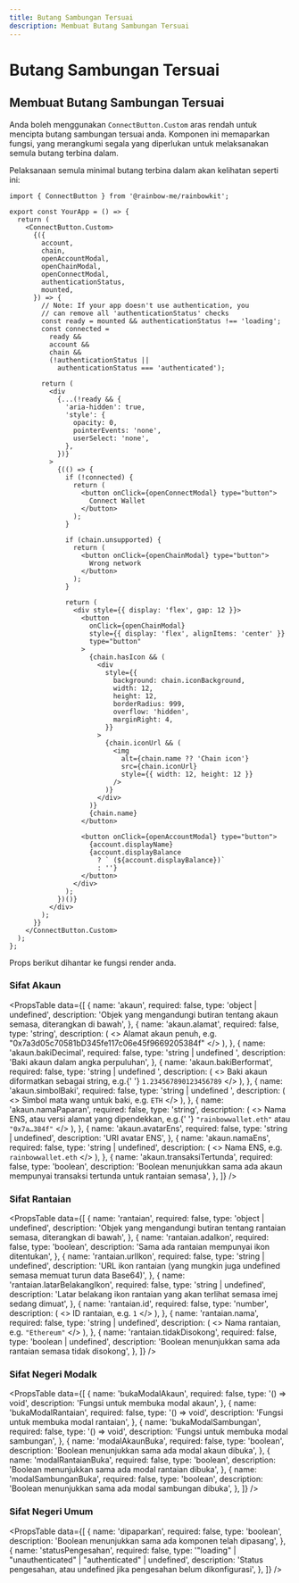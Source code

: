 ```yaml
---
title: Butang Sambungan Tersuai
description: Membuat Butang Sambungan Tersuai
---
```


# Butang Sambungan Tersuai

## Membuat Butang Sambungan Tersuai

Anda boleh menggunakan `ConnectButton.Custom` aras rendah untuk mencipta butang sambungan tersuai anda. Komponen ini memaparkan fungsi, yang merangkumi segala yang diperlukan untuk melaksanakan semula butang terbina dalam.

Pelaksanaan semula minimal butang terbina dalam akan kelihatan seperti ini:

```tsx
import { ConnectButton } from '@rainbow-me/rainbowkit';

export const YourApp = () => {
  return (
    <ConnectButton.Custom>
      {({
        account,
        chain,
        openAccountModal,
        openChainModal,
        openConnectModal,
        authenticationStatus,
        mounted,
      }) => {
        // Note: If your app doesn't use authentication, you
        // can remove all 'authenticationStatus' checks
        const ready = mounted && authenticationStatus !== 'loading';
        const connected =
          ready &&
          account &&
          chain &&
          (!authenticationStatus ||
            authenticationStatus === 'authenticated');

        return (
          <div
            {...(!ready && {
              'aria-hidden': true,
              'style': {
                opacity: 0,
                pointerEvents: 'none',
                userSelect: 'none',
              },
            })}
          >
            {(() => {
              if (!connected) {
                return (
                  <button onClick={openConnectModal} type="button">
                    Connect Wallet
                  </button>
                );
              }

              if (chain.unsupported) {
                return (
                  <button onClick={openChainModal} type="button">
                    Wrong network
                  </button>
                );
              }

              return (
                <div style={{ display: 'flex', gap: 12 }}>
                  <button
                    onClick={openChainModal}
                    style={{ display: 'flex', alignItems: 'center' }}
                    type="button"
                  >
                    {chain.hasIcon && (
                      <div
                        style={{
                          background: chain.iconBackground,
                          width: 12,
                          height: 12,
                          borderRadius: 999,
                          overflow: 'hidden',
                          marginRight: 4,
                        }}
                      >
                        {chain.iconUrl && (
                          <img
                            alt={chain.name ?? 'Chain icon'}
                            src={chain.iconUrl}
                            style={{ width: 12, height: 12 }}
                          />
                        )}
                      </div>
                    )}
                    {chain.name}
                  </button>

                  <button onClick={openAccountModal} type="button">
                    {account.displayName}
                    {account.displayBalance
                      ? ` (${account.displayBalance})`
                      : ''}
                  </button>
                </div>
              );
            })()}
          </div>
        );
      }}
    </ConnectButton.Custom>
  );
};
```

Props berikut dihantar ke fungsi render anda.

### Sifat Akaun

<PropsTable
  data={[
    {
      name: 'akaun',
      required: false,
      type: 'object | undefined',
      description:
        'Objek yang mengandungi butiran tentang akaun semasa, diterangkan di bawah',
    },
    {
      name: 'akaun.alamat',
      required: false,
      type: 'string',
      description: (
        <>
          Alamat akaun penuh, e.g.
          "0x7a3d05c70581bD345fe117c06e45f9669205384f"
        </>
      ),
    },
    {
      name: 'akaun.bakiDecimal',
      required: false,
      type: 'string | undefined	',
      description: 'Baki akaun dalam angka perpuluhan',
    },
    {
      name: 'akaun.bakiBerformat',
      required: false,
      type: 'string | undefined	',
      description: (
        <>
          Baki akaun diformatkan sebagai string, e.g.{' '}
          <code>1.234567890123456789</code>
        </>
      ),
    },
    {
      name: 'akaun.simbolBaki',
      required: false,
      type: 'string | undefined	',
      description: (
        <>
          Simbol mata wang untuk baki, e.g. <code>ETH</code>
        </>
      ),
    },
    {
      name: 'akaun.namaPaparan',
      required: false,
      type: 'string',
      description: (
        <>
          Nama ENS, atau versi alamat yang dipendekkan, e.g.{' '}
          <code>"rainbowwallet.eth"</code> atau <code>"0x7a…384f"</code>
        </>
      ),
    },
    {
      name: 'akaun.avatarEns',
      required: false,
      type: 'string	| undefined',
      description: 'URI avatar ENS',
    },
    {
      name: 'akaun.namaEns',
      required: false,
      type: 'string	| undefined',
      description: (
        <>
          Nama ENS, e.g. <code>rainbowwallet.eth</code>
        </>
      ),
    },
    {
      name: 'akaun.transaksiTertunda',
      required: false,
      type: 'boolean',
      description:
        'Boolean menunjukkan sama ada akaun mempunyai transaksi tertunda untuk rantaian semasa',
    },
  ]}
/>

### Sifat Rantaian

<PropsTable
  data={[
    {
      name: 'rantaian',
      required: false,
      type: 'object | undefined',
      description:
        'Objek yang mengandungi butiran tentang rantaian semasa, diterangkan di bawah',
    },
    {
      name: 'rantaian.adaIkon',
      required: false,
      type: 'boolean',
      description: 'Sama ada rantaian mempunyai ikon ditentukan',
    },
    {
      name: 'rantaian.urlIkon',
      required: false,
      type: 'string | undefined',
      description:
        'URL ikon rantaian (yang mungkin juga undefined semasa memuat turun data Base64)',
    },
    {
      name: 'rantaian.latarBelakangIkon',
      required: false,
      type: 'string | undefined',
      description:
        'Latar belakang ikon rantaian yang akan terlihat semasa imej sedang dimuat',
    },
    {
      name: 'rantaian.id',
      required: false,
      type: 'number',
      description: (
        <>
          ID rantaian, e.g. <code>1</code>
        </>
      ),
    },
    {
      name: 'rantaian.nama',
      required: false,
      type: 'string | undefined',
      description: (
        <>
          Nama rantaian, e.g. <code>"Ethereum"</code>
        </>
      ),
    },
    {
      name: 'rantaian.tidakDisokong',
      required: false,
      type: 'boolean | undefined',
      description:
        'Boolean menunjukkan sama ada rantaian semasa tidak disokong',
    },
  ]}
/>

### Sifat Negeri Modalk

<PropsTable
  data={[
    {
      name: 'bukaModalAkaun',
      required: false,
      type: '() => void',
      description: 'Fungsi untuk membuka modal akaun',
    },
    {
      name: 'bukaModalRantaian',
      required: false,
      type: '() => void',
      description: 'Fungsi untuk membuka modal rantaian',
    },
    {
      name: 'bukaModalSambungan',
      required: false,
      type: '() => void',
      description: 'Fungsi untuk membuka modal sambungan',
    },
    {
      name: 'modalAkaunBuka',
      required: false,
      type: 'boolean',
      description:
        'Boolean menunjukkan sama ada modal akaun dibuka',
    },
    {
      name: 'modalRantaianBuka',
      required: false,
      type: 'boolean',
      description: 'Boolean menunjukkan sama ada modal rantaian dibuka',
    },
    {
      name: 'modalSambunganBuka',
      required: false,
      type: 'boolean',
      description:
        'Boolean menunjukkan sama ada modal sambungan dibuka',
    },
  ]}
/>

### Sifat Negeri Umum

<PropsTable
  data={[
    {
      name: 'dipaparkan',
      required: false,
      type: 'boolean',
      description:
        'Boolean menunjukkan sama ada komponen telah dipasang',
    },
    {
      name: 'statusPengesahan',
      required: false,
      type: '"loading" | "unauthenticated" | "authenticated" | undefined',
      description:
        'Status pengesahan, atau undefined jika pengesahan belum dikonfigurasi',
    },
  ]}
/>
